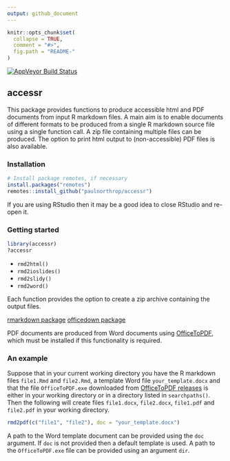 ```yaml
---
output: github_document
---
```


<!-- README.md is generated from README.Rmd. Please edit that file -->

```r
knitr::opts_chunk$set(
  collapse = TRUE,
  comment = "#>",
  fig.path = "README-"
)
```

[![AppVeyor Build Status](https://ci.appveyor.com/api/projects/status/github/paulnorthrop/stat0002?branch=master&svg=true)](https://ci.appveyor.com/project/paulnorthrop/stat0002)

## accessr

This package provides functions to produce accessible html and PDF documents from input R markdown files.  A main aim is to enable documents of different formats to be produced from a single R markdown source file using a single function call.  A zip file containing multiple files can be produced.  The option to print html output to (non-accessible) PDF files is also available.      

### Installation

```r
# Install package remotes, if necessary
install.packages("remotes")
remotes::install_github("paulnorthrop/accessr")
```

If you are using RStudio then it may be a good idea to close RStudio and re-open it.

### Getting started

```r
library(accessr)
?accessr
```

* `rmd2html()`
* `rmd2ioslides()`
* `rmd2slidy()`
* `rmd2word()`

Each function provides the option to create a zip archive containing the output files.

[rmarkdown package](https://cran.r-project.org/package=rmarkdown)
[officedown package](https://cran.r-project.org/package=officedown)

PDF documents are produced from Word documents using [OfficeToPDF](https://github.com/cognidox/OfficeToPDF), which must be installed if this functionality is required.

### An example

Suppose that in your current working directory you have the R markdown files `file1.Rmd` and `file2.Rmd`, a template Word file `your_template.docx` and that the file `OfficeToPDF.exe` downloaded from [OfficeToPDF releases](https://github.com/cognidox/OfficeToPDF/releases) is either in your working directory or in a directory listed in `searchpaths()`.  Then the following will create files `file1.docx`, `file2.docx`, `file1.pdf` and `file2.pdf` in your working directory.

```r
rmd2pdf(c("file1", "file2"), doc = "your_template.docx")
```

A path to the Word template document can be provided using the `doc` argument.  If `doc` is not provided then a default template is used.  A path to the `OfficeToPDF.exe` file can be provided using an argument `dir`. 
